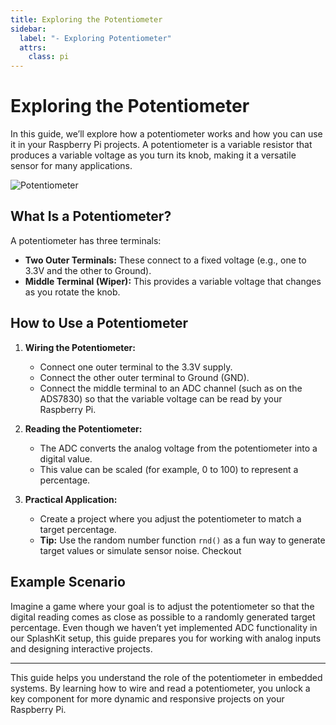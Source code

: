 ```yaml
---
title: Exploring the Potentiometer
sidebar:
  label: "- Exploring Potentiometer"
  attrs:
    class: pi
---
```


# Exploring the Potentiometer

In this guide, we’ll explore how a potentiometer works and how you can use it in your Raspberry Pi projects. A potentiometer is a variable resistor that produces a variable voltage as you turn its knob, making it a versatile sensor for many applications.

![Potentiometer](./images/Raspberry-Pi-analog-Input-Potentiometer.webp)

## What Is a Potentiometer?

A potentiometer has three terminals:
- **Two Outer Terminals:** These connect to a fixed voltage (e.g., one to 3.3V and the other to Ground).
- **Middle Terminal (Wiper):** This provides a variable voltage that changes as you rotate the knob.

## How to Use a Potentiometer

1. **Wiring the Potentiometer:**
   - Connect one outer terminal to the 3.3V supply.
   - Connect the other outer terminal to Ground (GND).
   - Connect the middle terminal to an ADC channel (such as on the ADS7830) so that the variable voltage can be read by your Raspberry Pi.

2. **Reading the Potentiometer:**
   - The ADC converts the analog voltage from the potentiometer into a digital value.
   - This value can be scaled (for example, 0 to 100) to represent a percentage.

3. **Practical Application:**
   - Create a project where you adjust the potentiometer to match a target percentage.
   - **Tip:** Use the random number function `rnd()` as a fun way to generate target values or simulate sensor noise. Checkout 

## Example Scenario

Imagine a game where your goal is to adjust the potentiometer so that the digital reading comes as close as possible to a randomly generated target percentage. Even though we haven’t yet implemented ADC functionality in our SplashKit setup, this guide prepares you for working with analog inputs and designing interactive projects.

---

This guide helps you understand the role of the potentiometer in embedded systems. By learning how to wire and read a potentiometer, you unlock a key component for more dynamic and responsive projects on your Raspberry Pi.

